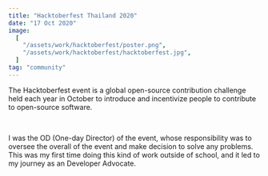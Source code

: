 ```yaml
---
title: "Hacktoberfest Thailand 2020"
date: "17 Oct 2020"
image:
  [
    "/assets/work/hacktoberfest/poster.png",
    "/assets/work/hacktoberfest/hacktoberfest.jpg",
  ]
tag: "community"
---
```


The Hacktoberfest event is a global open-source contribution challenge held each year in October
to introduce and incentivize people to contribute to open-source software.

&nbsp;

I was the OD (One-day Director) of the event, whose responsibility was to oversee the
overall of the event and make decision to solve any problems. This was my first time
doing this kind of work outside of school, and it led to my journey as an Developer Advocate.
